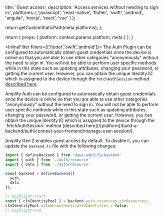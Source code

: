
  title: 'Guest access',
  description: 'Access services without needing to sign in.',
  platforms: [
    'javascript',
    'react-native',
    'flutter',
    'swift',
    'android',
    'angular',
    'nextjs',
    'react',
    'vue'
  ]
};

  return getCustomStaticPath(meta.platforms);
};

  return {
    props: {
      platform: context.params.platform,
      meta
    }
  };
}

<InlineFilter filters={['flutter','swift','android']}>
The Auth Plugin can be configured to automatically obtain guest credentials once the device is online so that you are able to use other categories "anonymously" without the need to sign in. You will not be able to perform user specific methods while in this state such as updating attributes, changing your password, or getting the current user. However, you can obtain the unique Identity ID which is assigned to the device through the `fetchAuthSession` method [described here](/[platform]/build-a-backend/auth/concepts/tokens-and-credentials/).


</InlineFilter>
<InlineFilter filters={['javascript','react-native','angular','nextjs','react','vue']}>
Amplify Auth can be configured to automatically obtain guest credentials once the device is online so that you are able to use other categories "anonymously" without the need to sign in. You will not be able to perform user specific methods while in this state such as updating attributes, changing your password, or getting the current user. However, you can obtain the unique Identity ID which is assigned to the device through the `fetchAuthSession` method [described here](/[platform]/build-a-backend/auth/connect-your-frontend/manage-user-session/).

</InlineFilter>

Amplify Gen 2 enables guest access by default. To disable it, you can update the `backend.ts` file with the following changes:

```ts title="amplify/backend.ts"
import { defineBackend } from '@aws-amplify/backend'
import { auth } from './auth/resource'
import { data } from './data/resource'

const backend = defineBackend({
  auth,
  data,
});

// highlight-start
const { cfnIdentityPool } = backend.auth.resources.cfnResources;
cfnIdentityPool.allowUnauthenticatedIdentities = false;
// highlight-end
```



